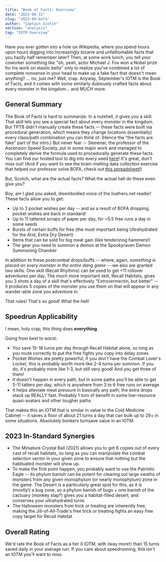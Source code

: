 ```yaml
---
title: "Book of Facts: Overview"
date: "2023-08-31"
slug: "2023-09-bofa"
author: "Captain Scotch"
section: "analysis"
tag: "IOTM Overview"
---
```

Have you ever gotten into a hole on Wikipedia, where you spend hours upon hours digging into increasingly bizarre and unfathomable facts that you hazily half remember later? Then, at some work lunch, you tell your coworker something like "oh, yeah, actor Michael J. Fox won a Nobel prize for his work on elastic belts" only to realize you've combined a lot of complete nonsense in your head to make up a fake fact that doesn't mean anything? ... no, just me? Well, crap. Anyway, September's IOTM is the Book of Facts, and it comes with some similarly dubiously crafted facts about every monster in the kingdom... and MUCH more. 

## General Summary

The Book of Facts is hard to summarize. In a nutshell, it gives you a skill. That skill lets you see a special fact about every monster in the kingdom. But TPTB didn't manually create these facts -- these facts were built via procedural generation, which means they change locations (essentially) every class/path combination you can think of. (Hence the "the facts are fake" part of the intro.) But never fear -- Semenar, the professor of the Ascension Speed Society, put in some major work and managed to completely derive the formula used to procedurally generate these facts. You can find our hosted tool to dig into every seed [here](http://bofa.loathers.net/)! It's great, don't miss out! (And if you want to see the brain-melting data collection exercise that helped our professor solve BOFA, check out [this spreadsheet!](https://docs.google.com/spreadsheets/d/1LQm0GGlFsiEjp20IIgjBgCPCtetnLpN96ek0MYxHB8A/edit#gid=1352208465))

But, Scotch, what are the actual facts? What the actual hell do these even give you?

Boy, am I glad you asked, disembodied voice of the loathers.net reader! These facts allow you to get:

- Up to 3 pocket wishes per day -- and as a result of BOFA dropping, pocket wishes are back in standard!
- Up to 11 tattered scraps of paper per day, for ~5.5 free runs a day in some seeds 
- Bursts of certain buffs for free (the most important being Ultrahydrated for the Arid, Extra Dry Desert)
- Items that can be sold for big meat gain (like tenderizing hammers!)
- The gear you need to summon a demon at the Spookyraven Demon Summoning Chamber

In addition to these postcombat drops/buffs -- where, again, *something is placed on every monster in the entire dang game* -- we also are granted two skills. One skill (Recall Rhythms) can be used to get +11 rollover adventures per day. The much more important skill, Recall Habitats, gives you 3 shots a day of a skill that's effectively "Extrovermectin, but better" -- it produces 5 copies of the monster you use them on that will appear in any wander-able zone you adventure in. 

That rules! That's so good! What the hell!

## Speedrun Applicability

I mean, holy crap, this thing does **everything**.

Going from best to worst:

- You save 15-18 turns per day through Recall Habitat alone, so long as you route correctly to put the free fights you copy into delay zones
- Pocket Wishes are pretty powerful; if you don't have the Combat Lover's Locket, this is probably worth more like 2-4 turns per summon. If you do, it's probably more like 1-3, but still very good! And you get three of them!
- It doesn't happen in every path, but in some paths you'll be able to get 5-11 tatters per day, which is anywhere from 3 to 6 free runs on average
- It helps alleviate meat pressure in basically any path; the extra drops stack up REALLY fast. Probably 1 turn of benefit in some low-resource quasi-avatars and other tougher paths

That makes this an IOTM that is similar in value to the Cold Medicine Cabinet -- it saves a floor of about 21 turns a day that can bulk up to 29+ in some situations. Absolutely bonkers turnsave value in an IOTM.

## 2023 In-Standard Synergies

- The Miniature Crystal Ball (2021) allows you to get 6 copies out of every cast of recall habitats, so long as you can manipulate the combat selection vector in your given zone to ensure that nothing but the habituated monster will show up.
- To make the first point happen, you probably want to use the Patriotic Eagle -- its phylum banish can be potent for clearing out large swaths of monsters from any given monophylum (or nearly monophylum) zone in the game. The Desert is a particularly great spot for this, as it is (mostly!) a bug zone, so a phylum banish of bugs + one banish of the cactuary (monkey slap?) gives you a habitat-filled desert, and conserves your ultrahydrated turns
- The Halloween monsters from trick or treating are inherently free, making the Jill-of-All-Trade's free trick or treating fights an easy free copy target for Recall Habitat

## Overall Rating

We'd rate the Book of Facts as a tier 0 IOTM, with (way more!) than 15 turns saved daily in your average run. If you care about speedrunning, this isn't an IOTM you'll want to miss.